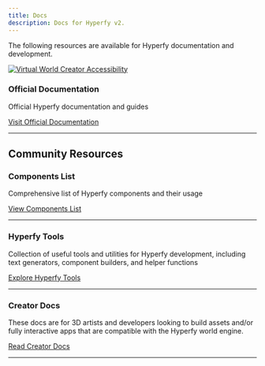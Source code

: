 ```yaml
---
title: Docs
description: Docs for Hyperfy v2.
---
```


The following resources are available for Hyperfy documentation and development.

[![Virtual World Creator Accessibility](/comparison.webp)](/comparison.webp)


### Official Documentation
Official Hyperfy documentation and guides
<Badge text="Official" variant="tip" /><Badge text="Guides" variant="tip" /><Badge text="Reference" variant="tip" />


[Visit Official Documentation](https://github.com/hyperfy-xyz/hyperfy/tree/main/docs)

---

## Community Resources
### Components List
Comprehensive list of Hyperfy components and their usage
<Badge text="Components" variant="tip" /><Badge text="Reference" variant="tip" /><Badge text="Development" variant="tip" />


[View Components List](https://github.com/rickydata-indexer/hyperfy/blob/docs-pr/docs/ComponentsList.md)

---

### Hyperfy Tools
Collection of useful tools and utilities for Hyperfy development, including text generators, component builders, and helper functions
<Badge text="Tools" variant="tip" /><Badge text="Utilities" variant="tip" /><Badge text="Development" variant="tip" /><Badge text="Community" variant="tip" />


[Explore Hyperfy Tools](https://github.com/HowieDuhzit/Hyperfy-Tools)

---

### Creator Docs
These docs are for 3D artists and developers looking to build assets and/or fully interactive apps that are compatible with the Hyperfy world engine.
<Badge text="3D Artists" variant="tip" /><Badge text="Developers" variant="tip" /><Badge text="Assets" variant="tip" /><Badge text="Interactive Apps" variant="tip" />


[Read Creator Docs](https://github.com/wyattlovesgrapes/hyperfy/tree/docs-feb-2-25)

---